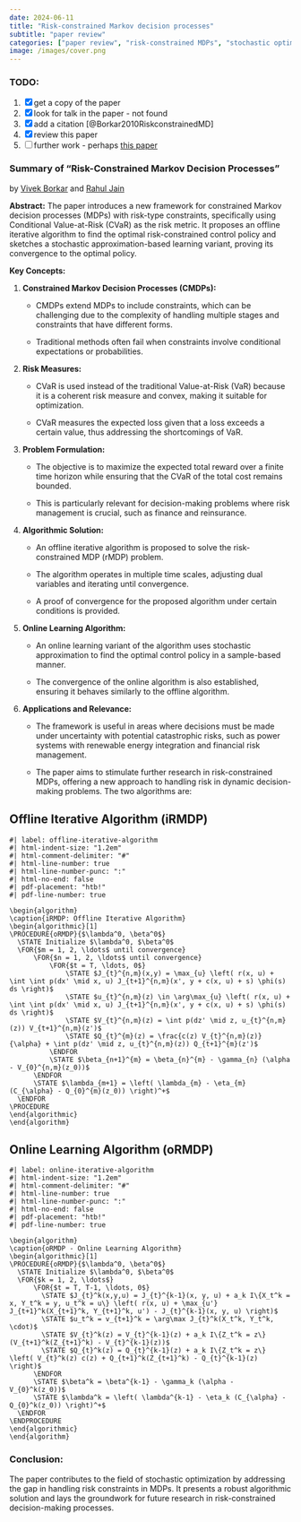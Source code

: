 ```yaml
---
date: 2024-06-11
title: "Risk-constrained Markov decision processes"
subtitle: "paper review"
categories: ["paper review", "risk-constrained MDPs", "stochastic optimization", "CVaR", "decision-making under uncertainty"]
image: /images/cover.png
---
```


::: {.callout-caution collapse="true"}
### TODO:

1.  [x] get a copy of the paper
2.  [x] look for talk in the paper - not found
3.  [x] add a citation [@Borkar2010RiskconstrainedMD]
4.  [x] review this paper
5.  [ ] further work - perhaps [this paper](https://scholar.google.com/citations?view_op=view_citation&hl=en&user=Km1V8WwAAAAJ&citation_for_view=Km1V8WwAAAAJ:mB3voiENLucC)
:::

### Summary of "Risk-Constrained Markov Decision Processes"

by [Vivek Borkar](https://en.wikipedia.org/wiki/Vivek_Borkar) and [Rahul Jain](https://scholar.google.com/citations?user=NIj18UQAAAAJ&hl=en&oi=sra)

**Abstract:** The paper introduces a new framework for constrained Markov decision processes (MDPs) with risk-type constraints, specifically using Conditional Value-at-Risk (CVaR) as the risk metric. It proposes an offline iterative algorithm to find the optimal risk-constrained control policy and sketches a stochastic approximation-based learning variant, proving its convergence to the optimal policy.

**Key Concepts:**

1.  **Constrained Markov Decision Processes (CMDPs):**

    -   CMDPs extend MDPs to include constraints, which can be challenging due to the complexity of handling multiple stages and constraints that have different forms.

    -   Traditional methods often fail when constraints involve conditional expectations or probabilities.

2.  **Risk Measures:**

    -   CVaR is used instead of the traditional Value-at-Risk (VaR) because it is a coherent risk measure and convex, making it suitable for optimization.

    -   CVaR measures the expected loss given that a loss exceeds a certain value, thus addressing the shortcomings of VaR.

3.  **Problem Formulation:**

    -   The objective is to maximize the expected total reward over a finite time horizon while ensuring that the CVaR of the total cost remains bounded.

    -   This is particularly relevant for decision-making problems where risk management is crucial, such as finance and reinsurance.

4.  **Algorithmic Solution:**

    -   An offline iterative algorithm is proposed to solve the risk-constrained MDP (rMDP) problem.

    -   The algorithm operates in multiple time scales, adjusting dual variables and iterating until convergence.

    -   A proof of convergence for the proposed algorithm under certain conditions is provided.

5.  **Online Learning Algorithm:**

    -   An online learning variant of the algorithm uses stochastic approximation to find the optimal control policy in a sample-based manner.

    -   The convergence of the online algorithm is also established, ensuring it behaves similarly to the offline algorithm.

6.  **Applications and Relevance:**

    -   The framework is useful in areas where decisions must be made under uncertainty with potential catastrophic risks, such as power systems with renewable energy integration and financial risk management.

    -   The paper aims to stimulate further research in risk-constrained MDPs, offering a new approach to handling risk in dynamic decision-making problems. The two algorithms are:

## Offline Iterative Algorithm (iRMDP)


``` pseudocode
#| label: offline-iterative-algorithm
#| html-indent-size: "1.2em"
#| html-comment-delimiter: "#"
#| html-line-number: true
#| html-line-number-punc: ":"
#| html-no-end: false
#| pdf-placement: "htb!"
#| pdf-line-number: true

\begin{algorithm}
\caption{iRMDP: Offline Iterative Algorithm}
\begin{algorithmic}[1]
\PROCEDURE{oRMDP}{$\lambda^0, \beta^0$}
  \STATE Initialize $\lambda^0, $\beta^0$
  \FOR{$m = 1, 2, \ldots$ until convergence}
      \FOR{$n = 1, 2, \ldots$ until convergence}
          \FOR{$t = T, \ldots, 0$}
              \STATE $J_{t}^{n,m}(x,y) = \max_{u} \left( r(x, u) + \int \int p(dx' \mid x, u) J_{t+1}^{n,m}(x', y + c(x, u) + s) \phi(s) ds \right)$
              \STATE $u_{t}^{n,m}(z) \in \arg\max_{u} \left( r(x, u) + \int \int p(dx' \mid x, u) J_{t+1}^{n,m}(x', y + c(x, u) + s) \phi(s) ds \right)$
              \STATE $V_{t}^{n,m}(z) = \int p(dz' \mid z, u_{t}^{n,m}(z)) V_{t+1}^{n,m}(z')$
              \STATE $Q_{t}^{m}(z) = \frac{c(z) V_{t}^{n,m}(z)}{\alpha} + \int p(dz' \mid z, u_{t}^{n,m}(z)) Q_{t+1}^{m}(z')$
          \ENDFOR
          \STATE $\beta_{n+1}^{m} = \beta_{n}^{m} - \gamma_{n} (\alpha - V_{0}^{n,m}(z_0))$
      \ENDFOR
      \STATE $\lambda_{m+1} = \left( \lambda_{m} - \eta_{m} (C_{\alpha} - Q_{0}^{m}(z_0)) \right)^+$
  \ENDFOR
\PROCEDURE
\end{algorithmic}
\end{algorithm}
```


## Online Learning Algorithm (oRMDP)


``` pseudocode
#| label: online-iterative-algorithm
#| html-indent-size: "1.2em"
#| html-comment-delimiter: "#"
#| html-line-number: true
#| html-line-number-punc: ":"
#| html-no-end: false
#| pdf-placement: "htb!"
#| pdf-line-number: true

\begin{algorithm}
\caption{oRMDP - Online Learning Algorithm}
\begin{algorithmic}[1]
\PROCEDURE{oRMDP}{$\lambda^0, \beta^0$}
  \STATE Initialize $\lambda^0, $\beta^0$
  \FOR{$k = 1, 2, \ldots$}
      \FOR{$t = T, T-1, \ldots, 0$}
        \STATE $J_{t}^k(x,y,u) = J_{t}^{k-1}(x, y, u) + a_k I\{X_t^k = x, Y_t^k = y, u_t^k = u\} \left( r(x, u) + \max_{u'} J_{t+1}^k(X_{t+1}^k, Y_{t+1}^k, u') - J_{t}^{k-1}(x, y, u) \right)$
        \STATE $u_t^k = v_{t+1}^k = \arg\max J_{t}^k(X_t^k, Y_t^k, \cdot)$
        \STATE $V_{t}^k(z) = V_{t}^{k-1}(z) + a_k I\{Z_t^k = z\} (V_{t+1}^k(Z_{t+1}^k) - V_{t}^{k-1}(z))$
        \STATE $Q_{t}^k(z) = Q_{t}^{k-1}(z) + a_k I\{Z_t^k = z\} \left( V_{t}^k(z) c(z) + Q_{t+1}^k(Z_{t+1}^k) - Q_{t}^{k-1}(z) \right)$
      \ENDFOR
      \STATE $\beta^k = \beta^{k-1} - \gamma_k (\alpha - V_{0}^k(z_0))$
      \STATE $\lambda^k = \left( \lambda^{k-1} - \eta_k (C_{\alpha} - Q_{0}^k(z_0)) \right)^+$
  \ENDFOR
\ENDPROCEDURE
\end{algorithmic}
\end{algorithm}
```

### Conclusion:

The paper contributes to the field of stochastic optimization by addressing the gap in handling risk constraints in MDPs. It presents a robust algorithmic solution and lays the groundwork for future research in risk-constrained decision-making processes.
